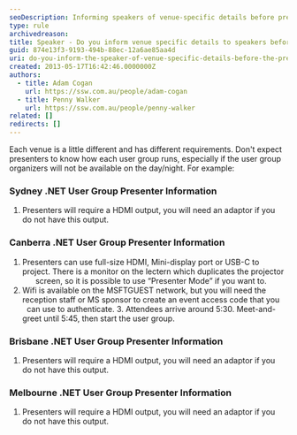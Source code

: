 ```yaml
---
seoDescription: Informing speakers of venue-specific details before presentations helps ensure a smooth and successful event experience.
type: rule
archivedreason:
title: Speaker - Do you inform venue specific details to speakers before presentations?
guid: 874e13f3-9193-494b-88ec-12a6ae85aa4d
uri: do-you-inform-the-speaker-of-venue-specific-details-before-the-presentation
created: 2013-05-17T16:42:46.0000000Z
authors:
  - title: Adam Cogan
    url: https://ssw.com.au/people/adam-cogan
  - title: Penny Walker
    url: https://ssw.com.au/people/penny-walker
related: []
redirects: []
---
```


Each venue is a little different and has different requirements. Don't expect presenters to know how each user group runs, especially if the user group organizers will not be available on the day/night.
For example:

### Sydney .NET User Group Presenter Information

1. Presenters will require a HDMI output, you will need an adaptor if you do not have this output.

### Canberra .NET User Group Presenter Information

1. Presenters can use full-size HDMI, Mini-display port or USB-C to project. There is a monitor on the lectern which duplicates the projector        screen, so it is possible to use “Presenter Mode” if you want to.
2. Wifi is available on the MSFTGUEST network, but you will need the reception staff or MS sponsor to create an event access code that you      can use to authenticate.
   3. Attendees arrive around 5:30. Meet-and-greet until 5:45, then start the user group.

### Brisbane .NET User Group Presenter Information

1. Presenters will require a HDMI output, you will need an adaptor if you do not have this output.

### Melbourne .NET User Group Presenter Information

1. Presenters will require a HDMI output, you will need an adaptor if you do not have this output.